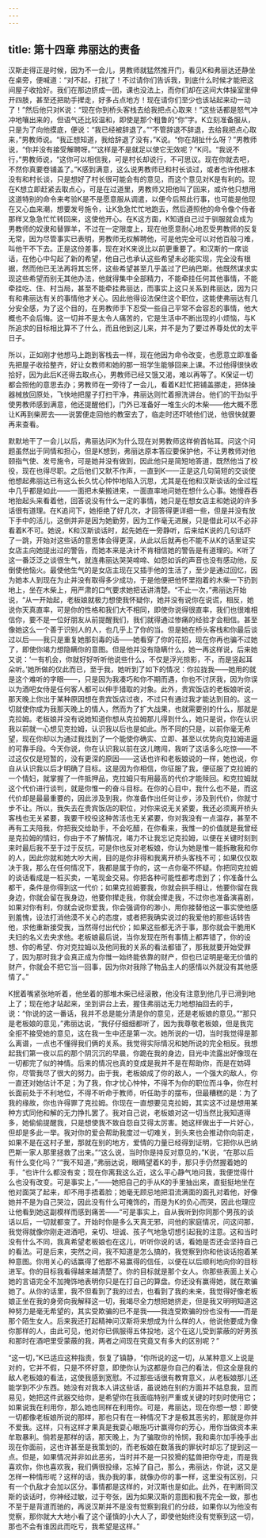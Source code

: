 ```yaml
---
---
---
```

title: 第十四章 弗丽达的责备
---




汉斯走得正是时候，因为不一会儿，男教师就猛然推开门，看见K和弗丽达还静坐在桌旁，便喊道：“对不起，打扰了！不过请你们告诉我，到底什么时候才能把这间屋子收拾好。我们在那边挤成一团，课也没法上，而你们却在这间大体操室里伸开四肢，甚至还把助手撵走，好多占点地方！现在请你们至少也该站起来动一动了！”然后他只对K说：“现在你到桥头客栈去给我把点心取来！”这些话都是怒气冲冲地嚷出来的，但语气还比较温和，即使是那个粗鲁的“你”字。K立刻准备服从，只是为了向他摸底，便说：“我已经被辞退了。”“不管辞退不辞退，去给我把点心取来，”男教师说。“我正想知道，我给辞退了没有，”K说。“你在胡扯什么呀？”男教师说，“你并没有接受解聘呀。”“这样是不是就足以使它无效呢？”K问。“我说不行，”男教师说，“这你可以相信我，可是村长却说行，不可思议。现在你就去吧，不然你真要卷铺盖了。”K感到满意，这么说男教师已和村长谈过，或者也许他根本没有和村长谈，只是想好了村长很可能会有的意见，而这个意见对K是有利的。现在K想立即赶紧去取点心，可是在过道里，男教师又把他叫了回来，或许他只想用这道特别的命令来考验K是不是愿意服从调遣，以便今后照此行事，也可能是他现在又心血来潮，想要发号施令，让K急急忙忙地跑去，然后遵照他的命令像个侍者那样又急急忙忙转回来，这使他开心。在K这方面，K知道自己过于驯服就会成为男教师的奴隶和替罪羊，不过在一定限度上，现在他愿意耐心地忍受男教师的反复无常，因为尽管事实已表明，男教师无权解聘他，可是他完全可以对他百般刁难，叫他干不下去。正是这份差事，现在对K来说比以前更重要了。和汉斯的一席谈话，在他心中勾起了新的希望，他自己也承认这些希望未必能实现，完全没有根据，然而他已无法再将其忘怀，这些希望甚至几乎盖过了巴纳巴斯。他既然谋求实现这些希望而别无其他办法，他就得集中全部精力，不能牵挂任何其他事情，不能牵挂吃、住、村当局，甚至不能牵挂弗丽达，而事实上这只关系到弗丽达，因为只有和弗丽达有关的事情他才关心。因此他得设法保住这个职位，这能使弗丽达有几分安全感，为了这个目的，在男教师手下忍受一些自己平常不会容忍的事情，他大概也不会后悔。这一切并不是太令人痛苦的，它是生活中不断出现的小烦恼，与K所追求的目标相比算不了什么，而且他到这儿来，并不是为了要过养尊处优的太平日子。

所以，正如刚才他想马上跑到客栈去一样，现在他因为命令改变，也愿意立即准备先把屋子收拾整齐，好让女教师和她的那一班学生能够回来上课。不过他得很快收拾好，因为此后K还得去取点心，男教师已经又饿又渴，难以再等了。K保证一切都会照他的意思去办；男教师在一旁待了一会儿，看着K赶忙把铺盖挪走，把体操器械放回原处，飞快地把屋子打扫干净，弗丽达则忙着擦洗讲台。他们的干劲似乎使男教师感到满意，他还提醒他们，门外已准备好一堆生火的木柴——他大概不愿让K再到柴房去——说罢便走回他的教室去了，临走时还吓唬他们说，他很快就要再来查看。

默默地干了一会儿以后，弗丽达问K为什么现在对男教师这样俯首帖耳。问这个问题虽然出于同情和担心，但是K想到，弗丽达原本答应要保护他，不让男教师对他颐指气使、发号施令，可是她并没有做到，因此他只是简短地答道，既然他当了校役，现在也得尽职。之后他们又默不作声，一直到K——正是这几句简短的交谈使他想起弗丽达已有这么长久忧心忡忡地陷入沉思，尤其是在他和汉斯谈话的全过程中几乎都是如此——一面把木柴搬进来，一面直率地问她在想什么心事。她慢吞吞地抬起头来看着他，回答说没有什么一定的事情，她只是在想女店主和她说的许多话很有道理。在K追问下，她拒绝了好几次，才回答得更详细一些，但是并没有放下手中的活儿，这倒并非是因为她勤劳，因为工作毫无进展，只是借此可以不必非看着K不可。她说，K和汉斯谈话时，起先她在一旁静听，后来给K说的几句话吓了一跳，开始对这些话的意思体会得更深，从此以后就再也不能不从K的话里证实女店主向她提出过的警告，而她本来是决计不肯相信她的警告是有道理的。K听了这一番泛泛之谈很生气，就连弗丽达哭哭啼啼、如怨如诉的声音也没有感动他，反倒使他恼火。最使他生气的是女店主现在又插手他的生活了，至少是通过回忆，因为她本人到现在为止并没有取得多少成功，于是他便把他怀里抱着的木柴一下扔到地上，坐在木柴上，用严肃的口气要求她把话讲清楚。“不止一次，”弗丽达开始说，“从一开始起，老板娘就极力想使我怀疑你，她并没有说你在说谎，相反，她说你天真直率，可是你的性格和我们大不相同，即使你说得很直率，我们也很难相信你，要不是一位好朋友从前提醒我们，我们就得通过惨痛的经验才会相信。甚至像她这么一个善于识别人的人，也几乎上了你的当。但是她在桥头客栈和你最后谈过以后——我只是重复她那刻毒的话——她看穿了你的花招，现在你再也骗不过她了，即使你竭力想隐瞒你的意图。但是他并没有隐瞒什么，她一再这样说，后来她又说：‘一有机会，你就好好听听他说些什么，不仅是浮光掠影，不，而是竖起耳朵听。’她所做的仅此而已，至于我，她听到了如下的情况：你拉拢我——她用的就是这个难听的字眼——，只是因为我凑巧和你不期而遇，你也不讨厌我，因为你误以为酒吧女侍是任何客人都可以伸手猎取的对象。此外，贵宾饭店的老板娘听说，那天晚上你出于某种原因想在贵宾饭店过夜，不过只有通过我才能达到目的。这一切就使你成为我那天晚上的情人，然而为了扩大战果，也就需要别的什么，那就是克拉姆。老板娘并没有说她知道你想从克拉姆那儿得到什么，她只是说，你在认识我以前就一心想见克拉姆，认识我以后也是如此。所不同的只是，以前你毫无希望，现在你却以为通过我找到了一个能使你确实、立即、甚至以优势向克拉姆进逼的可靠手段。今天你说，你在认识我以前在这儿瞎闯，我听了这话多么吃惊——不过这仅仅是短暂的，没有更深的原因——这话也许和老板娘说的一样，她也说，你自从认识我以后才明确了目标。这是因为你相信，你征服了我，便征服了克拉姆的一个情妇，就掌握了一件抵押品，克拉姆只有用最高的代价才能赎回。和克拉姆就这个代价进行谈判，就是你惟一的奋斗目标。在你的心目中，我什么也不是，而这代价却是最最重要的，因此涉及到我，你准备作出任何让步，涉及到代价，你就寸步不让。所以，我失去在贵宾饭店的职位，对你来说无关紧要，我还必须离开桥头客栈也无关紧要，我要干校役这种苦活也无关紧要，你对我没有一点温存，甚至不再有工夫陪我，你把我交给助手，不会吃醋，在你看来，我惟一的价值就是我曾经是克拉姆的情妇，你由于不了解情况，竭力不让我忘记克拉姆，以便在关键时刻到来时最后我不至于过于反抗，可是你也反对老板娘，你认为她是惟一能拆散我和你的人，因此你就和她大吵大闹，目的是你非得和我离开桥头客栈不可；如果仅仅取决于我，那么在任何情况下，我都是属于你的，这一点你毫不怀疑。你把同克拉姆的谈话看成是一桩买卖，一笔现金交易。你把各种可能性都考虑到了；你准备什么都干，条件是你得到这一代价；如果克拉姆要我，你就会拱手相让，他要你留在我身边，你就会留在我身边，他要你撵走我，你就会撵走我，不过你也准备演喜剧，如果对你有利，你就会说你爱我，你会强调你的渺小，用你接替他这一事实使他感到羞愧，设法打消他漠不关心的态度，或者把我确实说过的我爱他的那些话转告他，求他重新接受我，当然得付出代价；如果这些都无济于事，那你就会干脆用K夫妇的名义去央求他。老板娘最后说，当你发现在所有事情上都弄错了，你的设想、你的希望、你对克拉姆以及他同我的关系的看法都错了，那我就要开始受罪了，因为那时我才会真正成为你惟一始终能依靠的财产，但也已证明是毫无价值的财产，你就会不把它当一回事，因为你对我除了物品主人的感情以外就没有其他感情了。”

K抿着嘴紧张地听着，他坐着的那堆木柴已经滚散，他没有注意到他几乎已滑到地上了；现在他才站起来，坐到讲台上去，握住弗丽达无力地想抽回去的手，说：“你说的这一番话，我并不总是能分清是你的意见，还是老板娘的意见。”“那只是老板娘的意见，”弗丽达说，“我仔仔细细都听了，因为我尊敬老板娘，但是我完全拒不接受她的意见，这在我一生中还是第一次。她所说的一切，当时我觉得是那么离谱，一点也不懂得我们俩的关系。我觉得实际情况和她所说的完全相反。我想起我们第一夜以后的那个阴沉沉的早晨，你跪在我的身边，目光中流露出好像现在一切都完了似的神情。后来的情况也真的变成是我并不是在帮助你，而是在妨碍你，尽管我尽了很大的努力。由于我，老板娘成了你的敌人，一个强大的敌人，你一直还对她估计不足；为了我，你才忧心忡忡，不得不为你的职位而斗争，你在村长面前处于不利地位，不得不听命于教师，听任助手的摆布，但最糟糕的是：为了我的缘故，你也许得罪了克拉姆。你现在一直想要见克拉姆，其实这不过是想用某种方式同他和解的无力挣扎罢了。我对自己说，老板娘对这一切当然比我知道得多，她偷偷提醒我，只是想使我不致自怨自艾得太厉害。她这样做出于一片好心，但却是多此一举。我对你的爱会帮助我度过一切难关，到头来也会推动你向前走，如果不是在这村子里，那就在别的地方，爱情的力量已经得到证明，它把你从巴纳巴斯一家人那里拯救了出来。”“这么说，当时你是持反对意见的，”K说，“在那以后有什么变化吗？”“我不知道，”弗丽达说，眼睛望着K的手，那只手仍然握着她的手，“也许什么都没有变；现在你离我这么近，这么平心静气地问我，我便觉得什么也没有改变。可是事实上，”——她把自己的手从K的手里抽出来，直挺挺地坐在他对面哭了起来，却不用手捂着脸；她毫无顾忌地把泪流满面的面孔对着他，好像她并不是为自己哭泣，因此没有什么可掩饰的，而是为K的负心而哭，因此也理应让他看到她这副模样而感到痛苦——“可是事实上，自从我听到你同那个男孩的谈话以后，一切就都变了。开始时你是多么天真无邪，问他的家庭情况，问这问那，我觉得就像你刚走进酒吧，亲切、坦诚、孩子气地急切想引起我的注意。这和当时没有什么不同，我真希望老板娘也在这儿，听听你说的话，看她是否还会坚持自己的看法。可是后来，突然之间，我不知道是怎么搞的，我觉察到你和他谈话抱着某种意图。你用关心的话赢得了他那不易赢得的信任，以便在以后顺利地向你的目标进军。你的目标我看得越来越清楚了。你的目标就是那个女人。你那些表面上关心她的言语完全不加掩饰地表明你只是在打自己的算盘。你还没有赢得她，就在欺骗她了。从你的话里，我不但看到了我的过去，也看到了我的未来，我觉得好像老板娘正坐在我的身旁向我解释这一切，我竭尽全力想把她挤走，但是我又明明知道这种努力是毫无希望的，其实受欺骗的已不是我——我连受欺骗的份也没有——而是那个陌生女人。后来我还打起精神问汉斯将来想成为什么样的人，他说他要成为像你那样的人，由此可见，他对你已佩服得五体投地，这个在这儿受到蒙蔽的好男孩和那时在酒吧里受蒙蔽的我，两者之间现在究竟又有多大的区别呢？”

“这一切，”K已适应这种指责，恢复了镇静，“你所说的这一切，从某种意义上说是对的，它并不假，只是不怀好意，即使你认为这都是你自己的看法，但这全是我的敌人老板娘的看法，这使我感到宽慰。不过那些话很有教育意义，从老板娘那儿还能学到不少东西。她没有对我本人讲这些话，虽说她在别的方面并不姑息我，显而易见，她把这件武器交给你，是希望你在我面临特别严重或关键的时刻时使用它；如果说我在利用你，那么她也同样在利用你。可是，弗丽达，现在你想一想：即使一切都像老板娘所说的那样，那也只有在一种情况下才是极其恶劣的，那就是你并不爱我。这样，只有这样才果真是我耍心眼施巧计赢得你的芳心，用你当做资本来牟取暴利。倘若是那样的话，那天晚上，为了骗取你的怜悯，我和奥尔加手挽手出现在你面前，这也许甚至是我策划的，而老板娘在数落我的罪状时却忘了提到这一点。但是，如果情况并非如此恶劣，当时并不是一只狡猾的猛兽把你夺走，而是我喜欢你，你也喜欢我，我们俩很投缘，忘掉了自己，那么，弗丽达，你说，这又是怎样一种情形呢？这样的话，我办我的事，就像办你的事一样，这里没有区别，只有一个仇敌才会加以区分。事情都是这样的，对汉斯也是如此。此外，在判断同汉斯的谈话时，你神经过敏，过于夸张，因为如果汉斯的意图和我不完全一致，那也不至于是背道而驰的，再说汉斯并不是没有觉察到我们的分歧，如果你以为他没有觉察，那你就大大地小看了这个谨慎的小大人了，即使他始终没有觉察到这一切，那也不会有谁因此而吃亏，我希望是这样。”